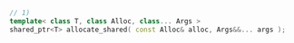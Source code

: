 ```cpp title="Since C++11"
// 1)
template< class T, class Alloc, class... Args >
shared_ptr<T> allocate_shared( const Alloc& alloc, Args&&... args );
```